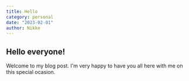 ```yaml
---
title: Hello
category: personal
date: "2023-02-01"
author: Nikke
---
```


## Hello everyone!

Welcome to my blog post. I'm very happy to have you all here with me on this special ocasion.
